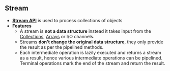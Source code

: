 ## Stream

- [**Stream API**](https://www.geeksforgeeks.org/stream-in-java/) is used to process collections of objects
- **Features**
  - A stream is **not a data structure** instead it takes input from the [Collections](#collection), [Arrays](#arrays) or I/O channels.
  - Streams **don’t change the original data structure**, they only provide the result as per the pipelined methods.
  - Each intermediate operation is lazily executed and returns a stream as a result, hence various intermediate operations can be pipelined. Terminal operations mark the end of the stream and return the result.
